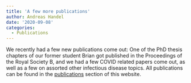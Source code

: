 ```yaml
---
title: 'A few more publications'
author: Andreas Handel
date: '2020-09-08'
categories:
  - Publications
---
```


We recently had a few new publications come out: One of the PhD thesis chapters of our former student Brian got published in the Proceedings of the Royal Society B, and we had a few COVID related papers come out, as well as a few on assorted other infectious disease topics. All publications can be found in the [publications](/publications.html) section of this website. 
